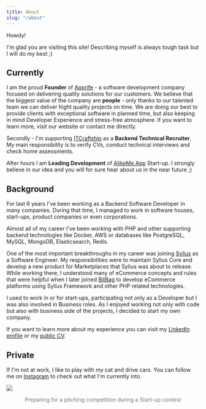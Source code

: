 ```yaml
---
title: About
slug: "/about"
---
```


Howdy!

I'm glad you are visiting this site! Describing myself is always tough task but I will do my best ;)

## Currently

I am the proud <strong>Founder</strong> of <a href="https://apprife.com/">Apprife</a> - a software development company focused on delivering quality solutions for our customers. We believe that the biggest value of the company are <strong>people</strong> - only thanks to our talented team we can deliver hight quality projects on time. We are doing our best to provide clients with exceptional software in planned time, but also keeping in mind Developer Experience and stress-free atmosphere. If you want to learn more, visit our website or contact me directly.

Secondly - I'm supporting <a href="https://itcraftship.com">ITCraftship</a> as a <strong>Backend Technical Recruiter</strong>. My main responsibility is to verify CVs, conduct technical interviews and check home assessments.

After hours I am <strong>Leading Development</strong> of <a href="https://alikeme.app">AlikeMe App</a> Start-up. I strongly believe in our idea and you will for sure hear about us in the near future ;)

## Background

For last 6 years I've been working as a Backend Software Developer in many companies. During that time, I managed to work in software houses, start-ups, product companies or even corporations.

Almost all of my career I've been working with PHP and other supporting backend technologies like Docker, AWS or databases like PostgreSQL, MySQL, MongoDB, Elasticsearch, Redis.

One of the most important breakthroughs in my career was joining <a href="https://sylius.com">Sylius</a> as a Software Engineer. My responsibilities were to maintain Sylius Core and develop a new product for Marketplaces that Sylius was about to release. While working there, I understood many of eCommerce concepts and rules that were helpful when I later joined <a href="https://bitbag.io">BitBag</a> to develop eCommerce platforms using Sylius Framework and other PHP related technologies.

I used to work in or for start-ups, participating not only as a Developer but I was also involved in Business roles. As I enjoyed working not only with code but also with business side of the projects, I decided to start my own company.

If you want to learn more about my experience you can visit my <a href="https://linkedin.com/in/konrad-alfaro">LinkedIn profile</a> or my <a href="https://radnok.com/cv.pdf">public CV</a>.

## Private

If I'm not at work, I like to play with my cat and drive cars. You can follow me on <a href="https://instagram.com/radnok_">Instagram</a> to check out what I'm currently into.

<img src="./focused.jpg" />
<div style="font-size: 1em; color: #777; margin-top: 1em; text-align: center">
Preparing for a pitching competition during a Start-up contest
</div>
